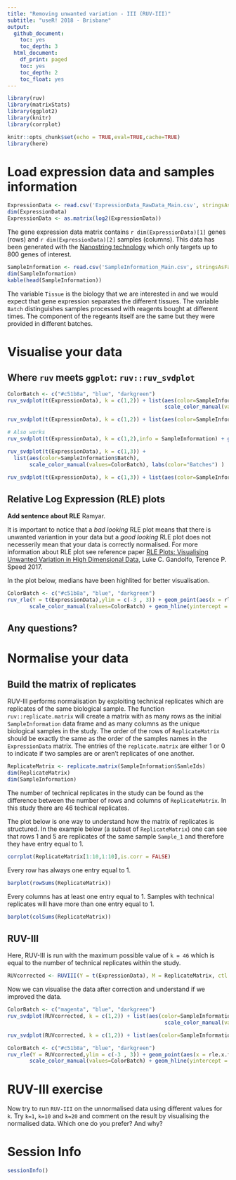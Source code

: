 ```yaml
---
title: "Removing unwanted variation - III (RUV-III)"
subtitle: "useR! 2018 - Brisbane"
output:
  github_document:
    toc: yes
    toc_depth: 3
  html_document:
    df_print: paged
    toc: yes
    toc_depth: 2
    toc_float: yes
---
```



```r
library(ruv)
library(matrixStats)
library(ggplot2)
library(knitr)
library(corrplot)
```

```r
knitr::opts_chunk$set(echo = TRUE,eval=TRUE,cache=TRUE)
library(here)
```

# Load expression data and samples information

```r
ExpressionData <- read.csv('ExpressionData_RawData_Main.csv', stringsAsFactors = FALSE, as.is = TRUE, row.names = 1)
dim(ExpressionData)
ExpressionData <- as.matrix(log2(ExpressionData))
```

The gene expression data matrix contains `r dim(ExpressionData)[1]` genes (rows) and `r dim(ExpressionData)[2]` samples (columns). This data has been generated with the [Nanostring technology](https://www.nanostring.com/) which only targets up to 800 genes of interest.

```r
SampleInformation <- read.csv('SampleInformation_Main.csv', stringsAsFactors = FALSE, as.is = TRUE)
dim(SampleInformation)
kable(head(SampleInformation))
```

The variable `Tissue` is the biology that we are interested in and we would expect that gene expression separates the different tissues. The variable `Batch` distinguishes samples processed with reagents bought at different times. The component of the regeants itself are the same but they were provided in different batches. 

# Visualise your data

## Where `ruv` meets `ggplot`: `ruv::ruv_svdplot`

```r
ColorBatch <- c("#c51b8a", "blue", "darkgreen") 
ruv_svdplot(t(ExpressionData), k = c(1,2)) + list(aes(color=SampleInformation$Batch), 
                                                  scale_color_manual(values=ColorBatch), labs(color="Batches") )
```

```r
ruv_svdplot(t(ExpressionData), k = c(1,2)) + list(aes(color=SampleInformation$Tissue), labs(color="Tissues"))

# Also works
ruv_svdplot(t(ExpressionData), k = c(1,2),info = SampleInformation) + geom_point(aes(color=Tissue)) + labs(color="Tissues")

```

```r
ruv_svdplot(t(ExpressionData), k = c(1,3)) + 
  list(aes(color=SampleInformation$Batch), 
       scale_color_manual(values=ColorBatch), labs(color="Batches") )
```

```r
ruv_svdplot(t(ExpressionData), k = c(1,3)) + list(aes(color=SampleInformation$Tissue), labs(color="Tissues"))
```

## Relative Log Expression (RLE) plots

**Add sentence about RLE** Ramyar.

It is important to notice that a *bad looking* RLE plot means that there is unwanted variantion in your data but a *good looking* RLE plot does not necesserily mean that your data is correctly normalised. For more information about RLE plot see reference paper [
RLE Plots: Visualising Unwanted Variation in High Dimensional Data](https://arxiv.org/abs/1704.03590), Luke C. Gandolfo, Terence P. Speed 2017.

In the plot below, medians have been highlited for better visualisation.

```r
ColorBatch <- c("#c51b8a", "blue", "darkgreen") 
ruv_rle(Y = t(ExpressionData),ylim = c(-3 , 3)) + geom_point(aes(x = rle.x.factor,y= middle,colour=SampleInformation$Batch)) + theme(legend.position = "bottom") + labs(colour="Batches") +
       scale_color_manual(values=ColorBatch) + geom_hline(yintercept = 0,linetype="dotted",colour="cyan")+ggtitle('Unnormalized data')
```


## Any questions?

# Normalise your data 

## Build the matrix of replicates 

RUV-III performs normalisation by exploiting technical replicates which are replicates of the same biological sample. The function `ruv::replicate.matrix` will create a matrix with as many rows as the initial `SampleInformation` data frame and as many columns as the unique biological samples in the study. The order of the rows of `ReplicateMatrix` should be exactly the same as the order of the samples names in the `ExpressionData` matrix. The entries of the `replicate.matrix` are either 1 or 0 to indicate if two samples are or aren't replicates of one another. 

```r
ReplicateMatrix <- replicate.matrix(SampleInformation$SamleIds)
dim(ReplicateMatrix)
dim(SampleInformation)
```

The number of technical replicates in the study can be found as the difference between the number of rows and columns of `ReplicateMatrix`. In this study there are 46 techical replicates.


The plot below is one way to understand how the matrix of replicates is structured. In the example below (a subset of `ReplicateMatrix`) one can see that rows 1 and 5 are replicates of the same sample `Sample_1` and therefore they have entry equal to 1. 

```r
corrplot(ReplicateMatrix[1:10,1:10],is.corr = FALSE)
```

Every row has always one entry equal to 1. 

```r
barplot(rowSums(ReplicateMatrix))
```

Every columns has at least one entry equal to 1. Samples with technical replicates will have more than one entry equal to 1. 

```r
barplot(colSums(ReplicateMatrix))
```

## RUV-III 

Here, RUV-III is run with the maximum possible value of `k = 46` which is equal to the number of technical replicates within the study.

```r
RUVcorrected <- RUVIII(Y = t(ExpressionData), M = ReplicateMatrix, ctl = c(1:nrow(ExpressionData)), k = 46)
```

Now we can visualise the data after correction and understand if we improved the data.

```r
ColorBatch <- c("magenta", "blue", "darkgreen") 
ruv_svdplot(RUVcorrected, k = c(1,2)) + list(aes(color=SampleInformation$Batch), 
                                                  scale_color_manual(values=ColorBatch), labs(color="Batches") )
```

```r
ruv_svdplot(RUVcorrected, k = c(1,2)) + list(aes(color=SampleInformation$Tissue), labs(color="Tissues"))
```

```r
ColorBatch <- c("#c51b8a", "blue", "darkgreen") 
ruv_rle(Y = RUVcorrected,ylim = c(-3 , 3)) + geom_point(aes(x = rle.x.factor,y= middle,colour=SampleInformation$Batch)) + theme(legend.position = "bottom") + labs(colour="Batches") +
       scale_color_manual(values=ColorBatch) + geom_hline(yintercept = 0,linetype="dotted",colour="cyan")+ggtitle('Normalized data with RUV-III')
```

# RUV-III exercise

Now try to run `RUV-III` on the unnormalised data using different values for `k`. Try `k=1`, `k=10` and `k=20` and comment on the result by visualising the normalised data. Which one do you prefer? And why?


# Session Info

```r
sessionInfo()
```

